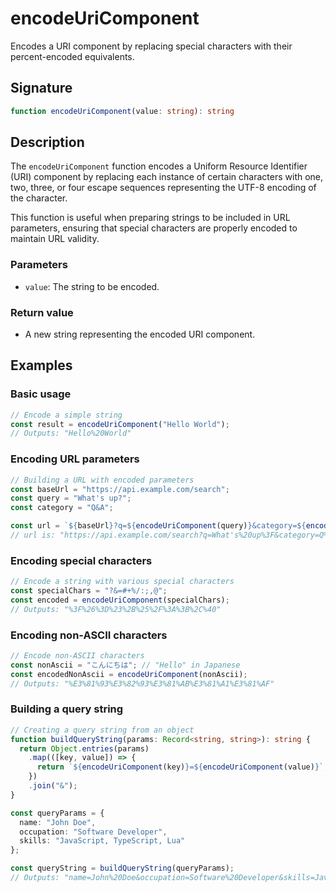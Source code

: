 # encodeUriComponent

Encodes a URI component by replacing special characters with their percent-encoded equivalents.

## Signature

```ts
function encodeUriComponent(value: string): string
```

## Description

The `encodeUriComponent` function encodes a Uniform Resource Identifier (URI) component by replacing each instance of certain characters with one, two, three, or four escape sequences representing the UTF-8 encoding of the character.

This function is useful when preparing strings to be included in URL parameters, ensuring that special characters are properly encoded to maintain URL validity.

### Parameters
- `value`: The string to be encoded.

### Return value
- A new string representing the encoded URI component.

## Examples

### Basic usage

```ts
// Encode a simple string
const result = encodeUriComponent("Hello World");
// Outputs: "Hello%20World"
```

### Encoding URL parameters

```ts
// Building a URL with encoded parameters
const baseUrl = "https://api.example.com/search";
const query = "What's up?";
const category = "Q&A";

const url = `${baseUrl}?q=${encodeUriComponent(query)}&category=${encodeUriComponent(category)}`;
// url is: "https://api.example.com/search?q=What's%20up%3F&category=Q%26A"
```

### Encoding special characters

```ts
// Encode a string with various special characters
const specialChars = "?&=#+%/:;,@";
const encoded = encodeUriComponent(specialChars);
// Outputs: "%3F%26%3D%23%2B%25%2F%3A%3B%2C%40"
```

### Encoding non-ASCII characters

```ts
// Encode non-ASCII characters
const nonAscii = "こんにちは"; // "Hello" in Japanese
const encodedNonAscii = encodeUriComponent(nonAscii);
// Outputs: "%E3%81%93%E3%82%93%E3%81%AB%E3%81%A1%E3%81%AF"
```

### Building a query string

```ts
// Creating a query string from an object
function buildQueryString(params: Record<string, string>): string {
  return Object.entries(params)
    .map(([key, value]) => {
      return `${encodeUriComponent(key)}=${encodeUriComponent(value)}`;
    })
    .join("&");
}

const queryParams = {
  name: "John Doe",
  occupation: "Software Developer",
  skills: "JavaScript, TypeScript, Lua"
};

const queryString = buildQueryString(queryParams);
// Outputs: "name=John%20Doe&occupation=Software%20Developer&skills=JavaScript%2C%20TypeScript%2C%20Lua"
``` 